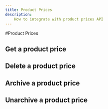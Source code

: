 ```yaml
---
title: Product Prices
description:
    How to integrate with product prices API
---
```


#Product Prices

## Get a product price
## Delete a product price
## Archive a product price
## Unarchive a product price